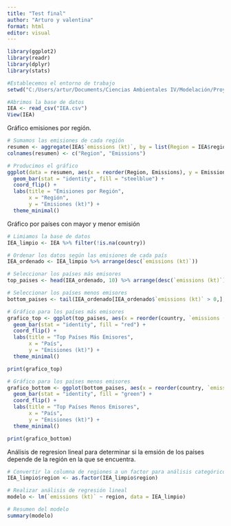 ---
title: "Test final"
author: "Arturo y valentina"
format: html
editor: visual
---
```{r}
library(ggplot2)
library(readr)
library(dplyr)
library(stats)
```

```{r}
#Establecemos el entorno de trabajo
setwd("C:/Users/artur/Documents/Ciencias Ambientales IV/Modelación/Proyecto final")
```

```{r}
#Abrimos la base de datos
IEA <- read_csv("IEA.csv")
View(IEA)
```
Gráfico emisiones por región.
```{r}
# Sumamos las emisiones de cada región
resumen <- aggregate(IEA$`emissions (kt)`, by = list(Region = IEA$region), sum)
colnames(resumen) <- c("Region", "Emissions")

# Producimos el gráfico
ggplot(data = resumen, aes(x = reorder(Region, Emissions), y = Emissions)) +
  geom_bar(stat = "identity", fill = "steelblue") +
  coord_flip() +
  labs(title = "Emisiones por Región",
       x = "Región",
       y = "Emisiones (kt)") +
  theme_minimal()

```
Gráfico por países con mayor y menor emisión
```{r}
# Limiamos la base de datos
IEA_limpio <- IEA %>% filter(!is.na(country))

# Ordenar los datos según las emisiones de cada país
IEA_ordenado <- IEA_limpio %>% arrange(desc(`emissions (kt)`))

# Seleccionar los países más emisores 
top_paises <- head(IEA_ordenado, 10) %>% arrange(desc(`emissions (kt)`))

# Seleccionar los países menos emisores 
bottom_paises <- tail(IEA_ordenado[IEA_ordenado$`emissions (kt)` > 0,], 10) %>% arrange(desc(`emissions (kt)`))

# Gráfico para los países más emisores
grafico_top <- ggplot(top_paises, aes(x = reorder(country, `emissions (kt)`), y = `emissions (kt)`)) +
  geom_bar(stat = "identity", fill = "red") +
  coord_flip() +
  labs(title = "Top Países Más Emisores",
       x = "País",
       y = "Emisiones (kt)") +
  theme_minimal()

print(grafico_top)

# Gráfico para los países menos emisores
grafico_bottom <- ggplot(bottom_paises, aes(x = reorder(country, `emissions (kt)`), y = `emissions (kt)`)) +
  geom_bar(stat = "identity", fill = "green") +
  coord_flip() +
  labs(title = "Top Países Menos Emisores",
       x = "País",
       y = "Emisiones (kt)") +
  theme_minimal()

print(grafico_bottom)
```
Análisis de regresion lineal para determinar si la emsión de los países depende de la región en la que se encuentra.
  
  
```{r}

# Convertir la columna de regiones a un factor para análisis categórico
IEA_limpio$region <- as.factor(IEA_limpio$region)

# Realizar análisis de regresión lineal
modelo <- lm(`emissions (kt)` ~ region, data = IEA_limpio)

# Resumen del modelo
summary(modelo)
```


